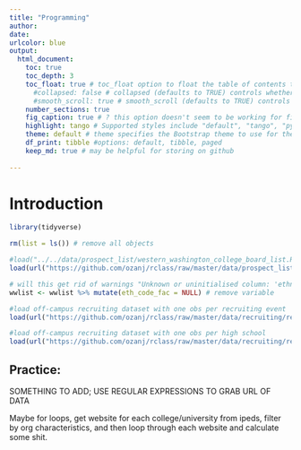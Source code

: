 ```yaml
---
title: "Programming"
author: 
date: 
urlcolor: blue
output: 
  html_document:
    toc: true
    toc_depth: 3
    toc_float: true # toc_float option to float the table of contents to the left of the main document content. floating table of contents will always be visible even when the document is scrolled
      #collapsed: false # collapsed (defaults to TRUE) controls whether the TOC appears with only the top-level (e.g., H2) headers. If collapsed initially, the TOC is automatically expanded inline when necessary
      #smooth_scroll: true # smooth_scroll (defaults to TRUE) controls whether page scrolls are animated when TOC items are navigated to via mouse clicks
    number_sections: true
    fig_caption: true # ? this option doesn't seem to be working for figure inserted below outside of r code chunk    
    highlight: tango # Supported styles include "default", "tango", "pygments", "kate", "monochrome", "espresso", "zenburn", and "haddock" (specify null to prevent syntax    
    theme: default # theme specifies the Bootstrap theme to use for the page. Valid themes include default, cerulean, journal, flatly, readable, spacelab, united, cosmo, lumen, paper, sandstone, simplex, and yeti.
    df_print: tibble #options: default, tibble, paged
    keep_md: true # may be helpful for storing on github
    
---
```



# Introduction

```r
library(tidyverse)
```

```r
rm(list = ls()) # remove all objects

#load("../../data/prospect_list/western_washington_college_board_list.RData")
load(url("https://github.com/ozanj/rclass/raw/master/data/prospect_list/wwlist_merged.RData"))

# will this get rid of warnings "Unknown or uninitialised column: 'ethn_code_fac'"?
wwlist <- wwlist %>% mutate(eth_code_fac = NULL) # remove variable

#load off-campus recruiting dataset with one obs per recruiting event
load(url("https://github.com/ozanj/rclass/raw/master/data/recruiting/recruit_event_somevars.RData"))

#load off-campus recruiting dataset with one obs per high school
load(url("https://github.com/ozanj/rclass/raw/master/data/recruiting/recruit_school_somevars.RData"))
```

## Practice:

SOMETHING TO ADD; USE REGULAR EXPRESSIONS TO GRAB URL OF DATA

Maybe for loops, get website for each college/university from ipeds, filter by org characteristics, and then loop through each website and calculate some shit. 

